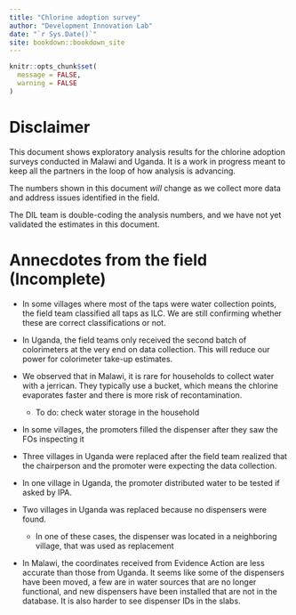 ```yaml
--- 
title: "Chlorine adoption survey"
author: "Development Innovation Lab"
date: "`r Sys.Date()`"
site: bookdown::bookdown_site
---
```


```r
knitr::opts_chunk$set(
  message = FALSE,
  warning = FALSE
)
```

# Disclaimer

This document shows exploratory analysis results for the chlorine adoption surveys conducted in Malawi and Uganda.
It is a work in progress meant to keep all the partners in the loop of how analysis is advancing. 

The numbers shown in this document *will* change as we collect more data and address issues identified in the field.

The DIL team is double-coding the analysis numbers, and we have not yet validated the estimates in this document.


# Annecdotes from the field (Incomplete)

- In some villages where most of the taps were water collection points, the field team classified all taps as ILC. We are still confirming whether these are correct classifications or not.

- In Uganda, the field teams only received the second batch of colorimeters at the very end on data collection. This will reduce our power for colorimeter take-up estimates.

- We observed that in Malawi, it is rare for households to collect water with a jerrican. They typically use a bucket, which means the chlorine evaporates faster and there is more risk of recontamination.
  - To do: check water storage in the household
  
- In some villages, the promoters filled the dispenser after they saw the FOs inspecting it

- Three villages in Uganda were replaced after the field team realized that the chairperson and the promoter were expecting the data collection.

- In one village in Uganda, the promoter distributed water to be tested if asked by IPA.

- Two villages in Uganda was replaced because no dispensers were found.
  - In one of these cases, the dispenser was located in a neighboring village, that was used as replacement
  
- In Malawi, the coordinates received from Evidence Action are less accurate than those from Uganda. It seems like some of the dispensers have been moved, a few are in water sources that are no longer functional, and new dispensers have been installed that are not in the database. It is also harder to see dispenser IDs in the slabs.


